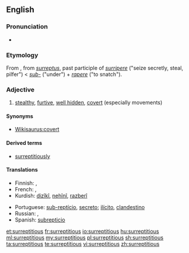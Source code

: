 ==English==

===Pronunciation===
* {{a|US}} {{IPA|/ˌsɜɹ.əpˈtɪʃ.əs/}}

===Etymology===
From {{etyl|la}} {{term|surrepticius||stolen, furtive, clandestine|lang=la}}, from ''[[surreptus]]'', past participle of ''[[surripere]]'' ("seize secretly, steal, pilfer") < ''[[sub-]]'' ("under") + ''[[rapere]]'' ("to snatch").

===Adjective===
{{en-adj}}

# [[stealth]]y, [[furtive]], [[hidden|well hidden]], [[covert]] (especially movements)

====Synonyms====
* [[Wikisaurus:covert]]

====Derived terms====
* [[surreptitiously]]

====Translations====
{{trans-top|stealthy, furtive, well hidden, covert}}
* Finnish: {{t-|fi|salainen}}, {{t-|fi|salamyhkäinen}}
* French: {{t+|fr|furtif}}, {{t|fr|subreptice}}
* Kurdish: [[dizîkî]], [[nehînî]], [[razberî]]
{{trans-mid}}
* Portuguese: [[sub-reptício]], [[secreto]]; [[ilícito]], [[clandestino]]
* Russian: {{t|ru|тайный}}, {{t|ru|скрытый}}
* Spanish: [[subrepticio]]
{{trans-bottom}}

[[et:surreptitious]]
[[fr:surreptitious]]
[[io:surreptitious]]
[[hu:surreptitious]]
[[ml:surreptitious]]
[[my:surreptitious]]
[[pl:surreptitious]]
[[sh:surreptitious]]
[[ta:surreptitious]]
[[te:surreptitious]]
[[vi:surreptitious]]
[[zh:surreptitious]]